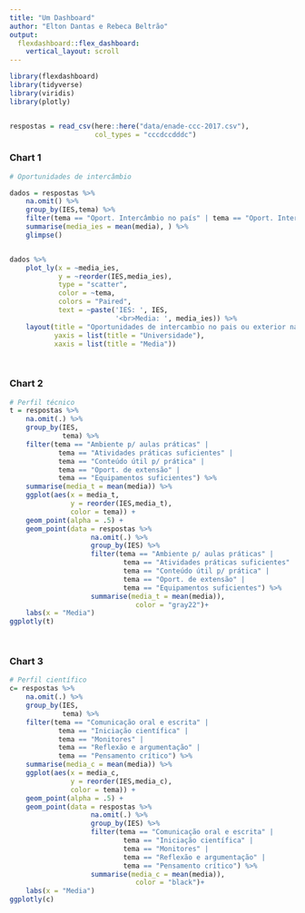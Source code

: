 ```yaml
---
title: "Um Dashboard"
author: "Elton Dantas e Rebeca Beltrão"
output: 
  flexdashboard::flex_dashboard:
    vertical_layout: scroll
---
```


```r
library(flexdashboard)
library(tidyverse)
library(viridis)
library(plotly)


respostas = read_csv(here::here("data/enade-ccc-2017.csv"),
                     col_types = "cccdccdddc")

```

### Chart 1

```r
# Oportunidades de intercâmbio

dados = respostas %>%
    na.omit() %>%
    group_by(IES,tema) %>%
    filter(tema == "Oport. Intercâmbio no país" | tema == "Oport. Intercâmbio exterior") %>%
    summarise(media_ies = mean(media), ) %>%
    glimpse()


dados %>% 
    plot_ly(x = ~media_ies,
            y = ~reorder(IES,media_ies),
            type = "scatter", 
            color = ~tema,
            colors = "Paired",
            text = ~paste('IES: ', IES,
                          '<br>Media: ', media_ies)) %>% 
    layout(title = "Oportunidades de intercambio no pais ou exterior nas IES brasileiras",
           yaxis = list(title = "Universidade"),
           xaxis = list(title = "Media"))

    
```

### Chart 2

```r
# Perfil técnico
t = respostas %>%
    na.omit(.) %>%
    group_by(IES,
             tema) %>%
    filter(tema == "Ambiente p/ aulas práticas" |
            tema == "Atividades práticas suficientes" |
            tema == "Conteúdo útil p/ prática" |
            tema == "Oport. de extensão" |
            tema == "Equipamentos suficientes") %>%
    summarise(media_t = mean(media)) %>% 
    ggplot(aes(x = media_t,
               y = reorder(IES,media_t),
               color = tema)) +
    geom_point(alpha = .5) +
    geom_point(data = respostas %>%
                    na.omit(.) %>%
                    group_by(IES) %>%
                    filter(tema == "Ambiente p/ aulas práticas" |
                            tema == "Atividades práticas suficientes" |
                            tema == "Conteúdo útil p/ prática" |
                            tema == "Oport. de extensão" |
                            tema == "Equipamentos suficientes") %>% 
                    summarise(media_t = mean(media)), 
                               color = "gray22")+
    labs(x = "Media")
ggplotly(t)

    
```

### Chart 3

```r
# Perfil científico
c= respostas %>%
    na.omit(.) %>%
    group_by(IES,
             tema) %>%
    filter(tema == "Comunicação oral e escrita" |
            tema == "Iniciação científica" |
            tema == "Monitores" |
            tema == "Reflexão e argumentação" |
            tema == "Pensamento crítico") %>%
    summarise(media_c = mean(media)) %>% 
    ggplot(aes(x = media_c,
               y = reorder(IES,media_c),
               color = tema)) +
    geom_point(alpha = .5) +
    geom_point(data = respostas %>%
                    na.omit(.) %>%
                    group_by(IES) %>%
                    filter(tema == "Comunicação oral e escrita" |
                            tema == "Iniciação científica" |
                            tema == "Monitores" |
                            tema == "Reflexão e argumentação" |
                            tema == "Pensamento crítico") %>% 
                    summarise(media_c = mean(media)), 
                               color = "black")+
    labs(x = "Media")
ggplotly(c)

```
